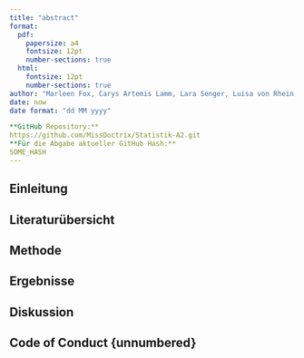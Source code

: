 ```yaml
---
title: "abstract"
format:
  pdf:
    papersize: a4
    fontsize: 12pt
    number-sections: true
  html:
    fontsize: 12pt
    number-sections: true
author: "Marleen Fox, Carys Artemis Lamm, Lara Senger, Luisa von Rhein, Mino Wittemann"
date: now 
date format: "dd MM yyyy"

**GitHub Repository:** 
https://github.com/MissDoctrix/Statistik-A2.git  
**Für die Abgabe aktueller GitHub Hash:** 
SOME_HASH
---
```


## Einleitung

## Literaturübersicht

## Methode

## Ergebnisse

## Diskussion

## Code of Conduct {unnumbered}
